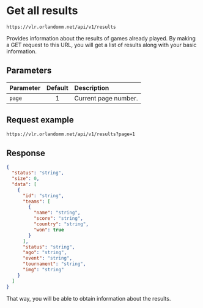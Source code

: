 # Get all results

```http copy filename="GET"
https://vlr.orlandomm.net/api/v1/results
```

Provides information about the results of games already played. By making a GET request to this URL, you will get a list of results along with your basic information.

## Parameters

| Parameter | Default | Description          |
| :-------- | :-----: | :------------------- |
| `page`    |    1    | Current page number. |

## Request example

```txt copy filename="GET"
https://vlr.orlandomm.net/api/v1/results?page=1
```

## Response

```json copy
{
  "status": "string",
  "size": 0,
  "data": [
    {
      "id": "string",
      "teams": [
        {
          "name": "string",
          "score": "string",
          "country": "string",
          "won": true
        }
      ],
      "status": "string",
      "ago": "string",
      "event": "string",
      "tournament": "string",
      "img": "string"
    }
  ]
}
```

That way, you will be able to obtain information about the results.
